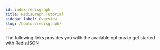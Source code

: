 ```yaml
---
id: index-redisgraph
title: RedisGraph Tutorial
sidebar_label: Overview
slug: /howtos/redisgraph/
---
```





The following links provides you with the available options to get started with RedisJSON

<div class="row">

 <div class="col">
     <RedisCard
        title="Getting Started with RedisGraph"
        description="Getting Started with RedisGraph"
        page="/howtos/redisgraph/getting-started"
        />
</div>

 <div class="col">
    <RedisCard
        title="Explore Python Code using RedisGraph"
        description="Explore Python code using RedisGraph"
        page="/howtos/redisgraph/explore-python-code"
        />
 </div>

 <div class="col">
    <RedisCard
        title="How to visualize Graph data using RedisInsight"
        description="RedisGraph using RedisInsight"
        page="/howtos/redisgraph/using-redisinsight"
        />
 </div>
</div>
<div class="row">

 <div class="col">
     <RedisCard
        title="How to query Graph data using Python"
        description="RedisGraph using Python"
        page="/howtos/redisgraph/using-python"
        />
</div>



</div>
